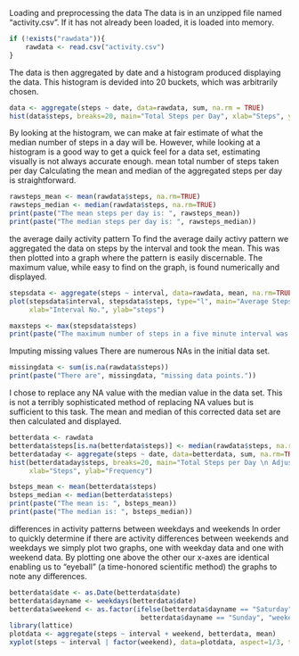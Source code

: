 Loading and preprocessing the data
The data is in an unzipped file named "activity.csv". If it has not already been loaded, it is loaded into memory.
```{r}
if (!exists("rawdata")){
    rawdata <- read.csv("activity.csv")
}
```
The data is then aggregated by date and a histogram produced displaying the data. This histogram is devided into 20 buckets, which was arbitrarily chosen.
```{r}
data <- aggregate(steps ~ date, data=rawdata, sum, na.rm = TRUE)
hist(data$steps, breaks=20, main="Total Steps per Day", xlab="Steps", ylab="Frequency")
```
By looking at the histogram, we can make at fair estimate of what the median number of steps in a day will be. However, while looking at a histogram is a good way to get a quick feel for a data set, estimating visually is not always accurate enough.
mean total number of steps taken per day
Calculating the mean and median of the aggregated steps per day is straightforward.
```{r}
rawsteps_mean <- mean(rawdata$steps, na.rm=TRUE)
rawsteps_median <- median(rawdata$steps, na.rm=TRUE)
print(paste("The mean steps per day is: ", rawsteps_mean))
print(paste("The median steps per day is: ", rawsteps_median))
```
 the average daily activity pattern
 To find the average daily activy pattern we aggregated the data on steps by the interval and took the mean. This was then plotted into a graph where the pattern is easily discernable. The maximum value, while easy to find on the graph, is found numerically and displayed.
```{r}
stepsdata <- aggregate(steps ~ interval, data=rawdata, mean, na.rm=TRUE)
plot(stepsdata$interval, stepsdata$steps, type="l", main="Average Steps per Five Minute Interval",
     xlab="Interval No.", ylab="steps")
```
```{r}
maxsteps <- max(stepsdata$steps)
print(paste("The maximum number of steps in a five minute interval was: ", maxsteps))
```
Imputing missing values
There are numerous NAs in the initial data set.
```{r}
missingdata <- sum(is.na(rawdata$steps))
print(paste("There are", missingdata, "missing data points."))
```
I chose to replace any NA value with the median value in the data set. This is not a terribly sophisticated method of replacing NA values but is sufficient to this task. The mean and median of this corrected data set are then calculated and displayed.
```{r}
betterdata <- rawdata
betterdata$steps[is.na(betterdata$steps)] <- median(rawdata$steps, na.rm=TRUE)
betterdataday <- aggregate(steps ~ date, data=betterdata, sum, na.rm=TRUE)
hist(betterdataday$steps, breaks=20, main="Total Steps per Day \n Adjusted Data",
     xlab="Steps", ylab="Frequency")
```
```{r}
bsteps_mean <- mean(betterdata$steps)
bsteps_median <- median(betterdata$steps)
print(paste("The mean is: ", bsteps_mean))
print(paste("The median is: ", bsteps_median))
```
differences in activity patterns between weekdays and weekends
In order to quickly determine if there are activity differences between weekends and weekdays we simply plot two graphs, one with weekday data and one with weekend data. By plotting one above the other our x-axes are identical enabling us to "eyeball" (a time-honored scientific method) the graphs to note any differences.
```{r}
betterdata$date <- as.Date(betterdata$date)
betterdata$dayname <- weekdays(betterdata$date)
betterdata$weekend <- as.factor(ifelse(betterdata$dayname == "Saturday" |
                                 betterdata$dayname == "Sunday", "weekend", "weekday"))
library(lattice)
plotdata <- aggregate(steps ~ interval + weekend, betterdata, mean)
xyplot(steps ~ interval | factor(weekend), data=plotdata, aspect=1/3, type="l")
```

